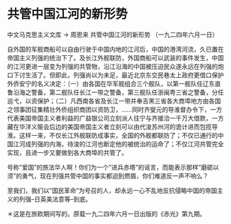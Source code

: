 # 共管中国江河的新形势

中文马克思主义文库 -> 周恩来
共管中国江河的新形势
（一九二四年六月一日）

自外国的军舰商船可以自由行驶于中国内地的江河后，中国的港湾河流，久已置在帝国主义列强的统治下了。及长江外舰联防，外国商船可以武装的事件发生，中国的江河更进一层变为列强的共管物，沿江沿海的中国被压迫民众遂永远在列强的炮口下讨生活了。但即此，列强尚以为未足，最近北京东交民巷太上政府更借口保护外侨安宁的名义决定：（一）由各国在华军舰组合三个舰队，以第一舰队任辽东直鲁沿海之警备，第二舰队任长江一带之警备，第三舰队任浙闽粤三省之警备，分任巡弋，以资保护；（二）凡西南各省及长江一带并奉吉黑三省各大商埠地方由各国之领事团征集精壮外侨组织商团以资防卫，......同时齐燮元的导淮督办令下，一方代表美国帝国主义者利益的广益银公司立刻派人往宁与齐接洽一千万大借款，一方藏在华洋义赈会后边的美国帝国主义者立刻可以由代浚苏州河的诡计进而包揽导淮。这样一来，不仅长江外舰联防成事实，全国的外舰都联防了；不仅已通行的中国江河成列强的内海，待浚的江河也断定他的被统治的运命了；不仅江河共管完全实现，且进一步又要做到各大商埠的共管了。
 

号称"爱国"的旅法华人啊！你们为一个"进兵赤塔"的谣言，而能表示那样"磨砺以须"的勇气，现在列强共管中国的事实都迫到燃眉，你们难道反一声不响么？

至我们，我们以"国民革命"为号召的人，却永远一心不乱地反抗侵略中国的帝国主义的列强--日英美法意等--到底。

＊这是在旅欧期间写的。原载一九二四年六月一日出版的《赤光》第九期。

